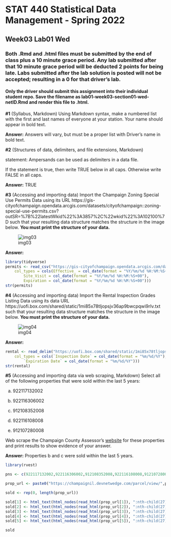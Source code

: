 # STAT 440 Statistical Data Management - Spring 2022
## Week03 Lab01 Wed
### Both .Rmd and .html files must be submitted by the end of class plus a 10 minute grace period. Any lab submitted after that 10 minute grace period will be deducted 2 points for being late. Labs submitted after the lab solution is posted will not be accepted; resulting in a 0 for that driver's lab.
#### Only the driver should submit this assignment into their individual student repo. Save the filename as lab01-week03-section01-wed-netID.Rmd and render this file to .html. 

**#1** (Syllabus, Markdown) Using Markdown syntax, make a numbered list with the first and last names of everyone at your station. Your name should appear in bold text.

**Answer:** Answers will vary, but must be a proper list with Driver's name in bold text.

**#2** (Structures of data, delimiters, and file extensions, Markdown)

statement: Ampersands can be used as delimiters in a data file.

If the statement is true, then write TRUE below in all caps. Otherwise write FALSE in all caps.

**Answer:** TRUE

**#3** (Accessing and importing data) Import the Champaign Zoning Special Use Permits Data using its URL https://gis-cityofchampaign.opendata.arcgis.com/datasets/cityofchampaign::zoning-special-use-permits.csv?outSR=%7B%22latestWkid%22%3A3857%2C%22wkid%22%3A102100%7D such that your resulting data structure matches the structure in the image below. **You must print the structure of your data.**  

![img03](https://uofi.box.com/shared/static/btus23luk91x879qwvhqbxdmyj17t5xt.png)

**Answer:**

```{r prob3}
library(tidyverse)
permits <- read_csv("https://gis-cityofchampaign.opendata.arcgis.com/datasets/cityofchampaign::zoning-special-use-permits.csv?outSR=%7B%22latestWkid%22%3A3857%2C%22wkid%22%3A102100%7D", 
    col_types = cols(Effective_ = col_date(format = "%Y/%m/%d %H:%M:%S+00"), 
        Site_Visit = col_date(format = "%Y/%m/%d %H:%M:%S+00"), 
        Expiration = col_date(format = "%Y/%m/%d %H:%M:%S+00")))
str(permits)
```

**#4** (Accessing and importing data) Import the Rental Inspection Grades Listing Data using its data URL https://uofi.box.com/shared/static/1mi85x78tljopsjv36ap9bwcpqwi9rlv.txt such that your resulting data structure matches the structure in the image below. **You must print the structure of your data.**  

![img04](https://uofi.box.com/shared/static/qbulp1alujgwxzkzdd2pj9jcxmno6e3v.png)

**Answer:**

```{r problem4}
rental <- read_delim("https://uofi.box.com/shared/static/1mi85x78tljopsjv36ap9bwcpqwi9rlv.txt", delim="\t", 
    col_types = cols(`Inspection Date` = col_date(format = "%m/%d/%Y"), 
        `Expiration Date` = col_date(format = "%m/%d/%Y")))
str(rental)
```

**#5** (Accessing and importing data via web scraping, Markdown) Select all of the following properties that were sold within the last 5 years:

a. 922117132002

b. 922116306002

c. 912108352008

d. 922116108008

e. 912107280008

Web scrape the Champaign County Assessor's [website](https://champaignil.devnetwedge.com/) for these properties and print results to show evidence of your answer.

**Answer:** Properties b and c were sold within the last 5 years.

```{r prob5}
library(rvest)

pns <- c(922117132002,922116306002,912108352008,922116108008,912107280008)

prop_url <- paste0("https://champaignil.devnetwedge.com/parcel/view/",pns,"/2021")

sold <- rep(0, length(prop_url))

sold[1] <- html_text(html_nodes(read_html(prop_url[1]), ":nth-child(27) td:nth-child(1)"),trim=TRUE)
sold[2] <- html_text(html_nodes(read_html(prop_url[2]), ":nth-child(27) td:nth-child(1)"),trim=TRUE)
sold[3] <- html_text(html_nodes(read_html(prop_url[3]), ":nth-child(27) td:nth-child(1)"),trim=TRUE)
sold[4] <- html_text(html_nodes(read_html(prop_url[4]), ":nth-child(27) td:nth-child(1)"),trim=TRUE)
sold[5] <- html_text(html_nodes(read_html(prop_url[5]), ":nth-child(27) td:nth-child(1)"),trim=TRUE)

sold
```